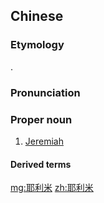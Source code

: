 ==Chinese==
{{zh-forms|gloss=-}}

===Etymology===
{{bor|zh|grc|Ἰερεμίας}}.

===Pronunciation===
{{zh-pron
|m=耶lìmǐ,cap=y,2cap=y
|c=je4 lei6 mai5
|h=pfs=pfs=Yâ-li-mí
|md=Ià-lé-mī
|mn=Iâ-lī-bí
|cat=pn
}}

===Proper noun===
{{zh-proper noun}}

# [[Jeremiah]]

====Derived terms====
{{zh-der|耶利米書|耶利米哀歌}}

{{zh-cat|Biblical characters}}

[[mg:耶利米]]
[[zh:耶利米]]
